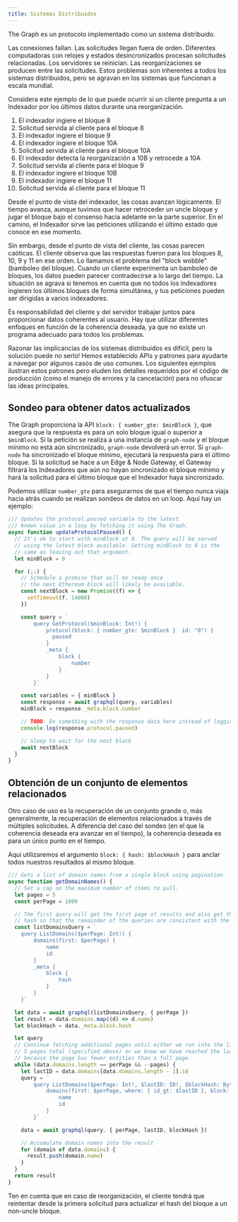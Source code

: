 ```yaml
---
title: Sistemas Distribuidos
---
```


The Graph es un protocolo implementado como un sistema distribuido.

Las conexiones fallan. Las solicitudes llegan fuera de orden. Diferentes computadoras con relojes y estados desincronizados procesan solicitudes relacionadas. Los servidores se reinician. Las reorganizaciones se producen entre las solicitudes. Estos problemas son inherentes a todos los sistemas distribuidos, pero se agravan en los sistemas que funcionan a escala mundial.

Considera este ejemplo de lo que puede ocurrir si un cliente pregunta a un Indexador por los últimos datos durante una reorganización.

1. El indexador ingiere el bloque 8
2. Solicitud servida al cliente para el bloque 8
3. El indexador ingiere el bloque 9
4. El indexador ingiere el bloque 10A
5. Solicitud servida al cliente para el bloque 10A
6. El indexador detecta la reorganización a 10B y retrocede a 10A
7. Solicitud servida al cliente para el bloque 9
8. El indexador ingiere el bloque 10B
9. El indexador ingiere el bloque 11
10. Solicitud servida al cliente para el bloque 11

Desde el punto de vista del indexador, las cosas avanzan lógicamente. El tiempo avanza, aunque tuvimos que hacer retroceder un uncle bloque y jugar el bloque bajo el consenso hacia adelante en la parte superior. En el camino, el Indexador sirve las peticiones utilizando el último estado que conoce en ese momento.

Sin embargo, desde el punto de vista del cliente, las cosas parecen caóticas. El cliente observa que las respuestas fueron para los bloques 8, 10, 9 y 11 en ese orden. Lo llamamos el problema del "block wobble" (bamboleo del bloque). Cuando un cliente experimenta un bamboleo de bloques, los datos pueden parecer contradecirse a lo largo del tiempo. La situación se agrava si tenemos en cuenta que no todos los indexadores ingieren los últimos bloques de forma simultánea, y tus peticiones pueden ser dirigidas a varios indexadores.

Es responsabilidad del cliente y del servidor trabajar juntos para proporcionar datos coherentes al usuario. Hay que utilizar diferentes enfoques en función de la coherencia deseada, ya que no existe un programa adecuado para todos los problemas.

Razonar las implicancias de los sistemas distribuidos es difícil, pero la solución puede no serlo! Hemos establecido APIs y patrones para ayudarte a navegar por algunos casos de uso comunes. Los siguientes ejemplos ilustran estos patrones pero eluden los detalles requeridos por el código de producción (como el manejo de errores y la cancelación) para no ofuscar las ideas principales.

## Sondeo para obtener datos actualizados

The Graph proporciona la API `block: { number_gte: $minBlock }`, que asegura que la respuesta es para un solo bloque igual o superior a `$minBlock`. Si la petición se realiza a una instancia de `graph-node` y el bloque mínimo no está aún sincronizado, `graph-node` devolverá un error. Si `graph-node` ha sincronizado el bloque mínimo, ejecutará la respuesta para el último bloque. Si la solicitud se hace a un Edge & Node Gateway, el Gateway filtrará los Indexadores que aún no hayan sincronizado el bloque mínimo y hará la solicitud para el último bloque que el Indexador haya sincronizado.

Podemos utilizar `number_gte` para asegurarnos de que el tiempo nunca viaja hacia atrás cuando se realizan sondeos de datos en un loop. Aquí hay un ejemplo:

```javascript
/// Updates the protocol.paused variable to the latest
/// known value in a loop by fetching it using The Graph.
async function updateProtocolPaused() {
  // It's ok to start with minBlock at 0. The query will be served
  // using the latest block available. Setting minBlock to 0 is the
  // same as leaving out that argument.
  let minBlock = 0

  for (;;) {
    // Schedule a promise that will be ready once
    // the next Ethereum block will likely be available.
    const nextBlock = new Promise((f) => {
      setTimeout(f, 14000)
    })

    const query = `
        query GetProtocol($minBlock: Int!) {
            protocol(block: { number_gte: $minBlock }  id: "0") {
              paused
            }
            _meta {
                block {
                    number
                }
            }
        }`

    const variables = { minBlock }
    const response = await graphql(query, variables)
    minBlock = response._meta.block.number

    // TODO: Do something with the response data here instead of logging it.
    console.log(response.protocol.paused)

    // Sleep to wait for the next block
    await nextBlock
  }
}
```

## Obtención de un conjunto de elementos relacionados

Otro caso de uso es la recuperación de un conjunto grande o, más generalmente, la recuperación de elementos relacionados a través de múltiples solicitudes. A diferencia del caso del sondeo (en el que la coherencia deseada era avanzar en el tiempo), la coherencia deseada es para un único punto en el tiempo.

Aquí utilizaremos el argumento `block: { hash: $blockHash }` para anclar todos nuestros resultados al mismo bloque.

```javascript
/// Gets a list of domain names from a single block using pagination
async function getDomainNames() {
  // Set a cap on the maximum number of items to pull.
  let pages = 5
  const perPage = 1000

  // The first query will get the first page of results and also get the block
  // hash so that the remainder of the queries are consistent with the first.
  const listDomainsQuery = `
    query ListDomains($perPage: Int!) {
        domains(first: $perPage) {
            name
            id
        }
        _meta {
            block {
                hash
            }
        }
    }`

  let data = await graphql(listDomainsQuery, { perPage })
  let result = data.domains.map((d) => d.name)
  let blockHash = data._meta.block.hash

  let query
  // Continue fetching additional pages until either we run into the limit of
  // 5 pages total (specified above) or we know we have reached the last page
  // because the page has fewer entities than a full page.
  while (data.domains.length == perPage && --pages) {
    let lastID = data.domains[data.domains.length - 1].id
    query = `
        query ListDomains($perPage: Int!, $lastID: ID!, $blockHash: Bytes!) {
            domains(first: $perPage, where: { id_gt: $lastID }, block: { hash: $blockHash }) {
                name
                id
            }
        }`

    data = await graphql(query, { perPage, lastID, blockHash })

    // Accumulate domain names into the result
    for (domain of data.domains) {
      result.push(domain.name)
    }
  }
  return result
}
```

Ten en cuenta que en caso de reorganización, el cliente tendrá que reintentar desde la primera solicitud para actualizar el hash del bloque a un non-uncle bloque.
